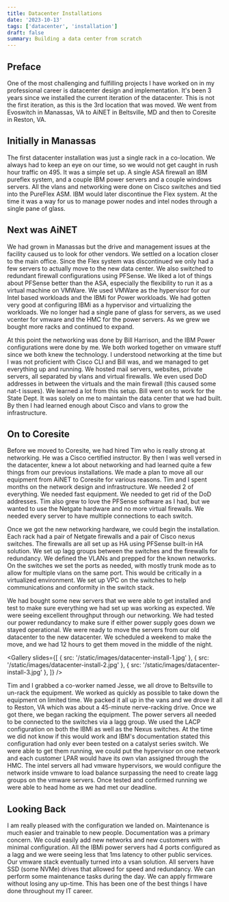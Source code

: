 ```yaml
---
title: Datacenter Installations
date: '2023-10-13'
tags: ['datacenter', 'installation']
draft: false
summary: Building a data center from scratch
---
```


## Preface

One of the most challenging and fulfilling projects I have worked on in my professional career is datacenter design
and implementation. It's been 3 years since we installed the current iteration of the datacenter. This is not the
first iteration, as this is the 3rd location that was moved. We went from Evoswitch in Manassas, VA to AiNET in
Beltsville, MD and then to Coresite in Reston, VA.

## Initially in Manassas

The first datacenter installation was just a single rack in a co-location. We always had to keep an eye on our time,
so we would not get caught in rush hour traffic on 495. It was a simple set up. A single ASA firewall an IBM
pureflex system, and a couple IBM power servers and a couple windows servers. All the vlans and networking were
done on Cisco switches and tied into the PureFlex ASM. IBM would later discontinue the Flex system. At the time it
was a way for us to manage power nodes and intel nodes through a single pane of glass.

## Next was AiNET

We had grown in Manassas but the drive and management issues at the facility caused us to look for other vendors. We
settled on a location closer to the main office. Since the Flex system was discontinued we only had a few servers to
actually move to the new data center. We also switched to redundant firewall configurations using PFSense. We liked
a lot of things about PFSense better than the ASA, especially the flexibility to run it as a virtual machine on
VMWare. We used VMWare as the hypervisor for our Intel based workloads and the IBMi for Power workloads. We had
gotten very good at configuring IBMi as a hypervisor and virtualizing the workloads. We no longer had a single pane
of glass for servers, as we used vcenter for vmware and the HMC for the power servers. As we grew we bought more
racks and continued to expand.

At this point the networking was done by Bill Harrison, and the IBM Power configurations were done by me. We both
worked together on vmware stuff since we both knew the technology. I understood networking at the time but I was not
proficient with Cisco CLI and Bill was, and we managed to get everything up and running. We hosted mail servers,
websites, private servers, all separated by vlans and virtual firewalls. We even used DoD addresses in between the
virtuals and the main firewall (this caused some nat-t issues). We learned a lot from this setup. Bill went on to
work for the State Dept. It was solely on me to maintain the data center that we had built. By then I had learned
enough about Cisco and vlans to grow the infrastructure.

## On to Coresite

Before we moved to Coresite, we had hired Tim who is really strong at networking. He was a Cisco certified
instructor. By then I was well versed in the datacenter, knew a lot about networking and had learned quite a few
things from our previous installations. We made a plan to move all our equipment from AiNET to Coresite for various
reasons. Tim and I spent months on the network design and infrastructure. We needed 2 of everything. We needed fast
equipment. We needed to get rid of the DoD addresses. Tim also grew to love the PFSense software as I had, but we
wanted to use the Netgate hardware and no more virtual firewalls. We needed every server to have multiple
connections to each switch.

Once we got the new networking hardware, we could begin the installation. Each rack had a pair of Netgate firewalls
and a pair of Cisco nexus switches. The firewalls are all set up as HA using PFSense built-in HA solution. We set up
lagg groups between the switches and the firewalls for redundancy. We defined the VLANs and prepped for the known
networks. On the switches we set the ports as needed, with mostly trunk mode as to allow for multiple vlans on the
same port. This would be critically in a virtualized environment. We set up VPC on the switches to help
communications and conformity in the switch stack.

We had bought some new servers that we were able to get installed and test to make sure everything we had set up was
working as expected. We were seeing excellent throughput through our networking. We had tested our power redundancy
to make sure if either power supply goes down we stayed operational. We were ready to move the servers from our old
datacenter to the new datacenter. We scheduled a weekend to make the move, and we had 12 hours to get them moved in
the middle of the night.

<Gallery
  slides={[
    { src: '/static/images/datacenter-install-1.jpg' },
    { src: '/static/images/datacenter-install-2.jpg' },
    { src: '/static/images/datacenter-install-3.jpg' },
  ]}
/>

Tim and I grabbed a co-worker named Jesse, we all drove to Beltsville to un-rack the equipment. We worked as
quickly as possible to take down the equipment on limited time. We packed it all up in the vans and we drove it all
to Reston, VA which was about a 45-minute nerve-racking drive. Once we got there, we began racking the equipment.
The power servers all needed to be connected to the switches via a lagg group. We used the LACP configuration on
both the IBMi as well as the Nexus switches. At the time we did not know if this would work and IBM's documentation
stated this configuration had only ever been tested on a catalyst series switch. We were able to get them running,
we could put the hypervisor on one network and each customer LPAR would have its own vlan assigned through the HMC.
The intel servers all had vmware hypervisors, we would configure the network inside vmware to load balance
surpassing the need to create lagg groups on the vmware servers. Once tested and confirmed running we were able to
head home as we had met our deadline.

## Looking Back

I am really pleased with the configuration we landed on. Maintenance is much easier and trainable to new people.
Documentation was a primary concern. We could easily add new networks and new customers with minimal configuration.
All the IBMi power servers had 4 ports configured as a lagg and we were seeing less that 1ms latency to other public
services. Our vmware stack eventually turned into a vsan solution. All servers have SSD (some NVMe) drives that
allowed for speed and redundancy. We can perform some maintenance tasks during the day. We can apply firmware
without losing any up-time. This has been one of the best things I have done throughout my IT career.
